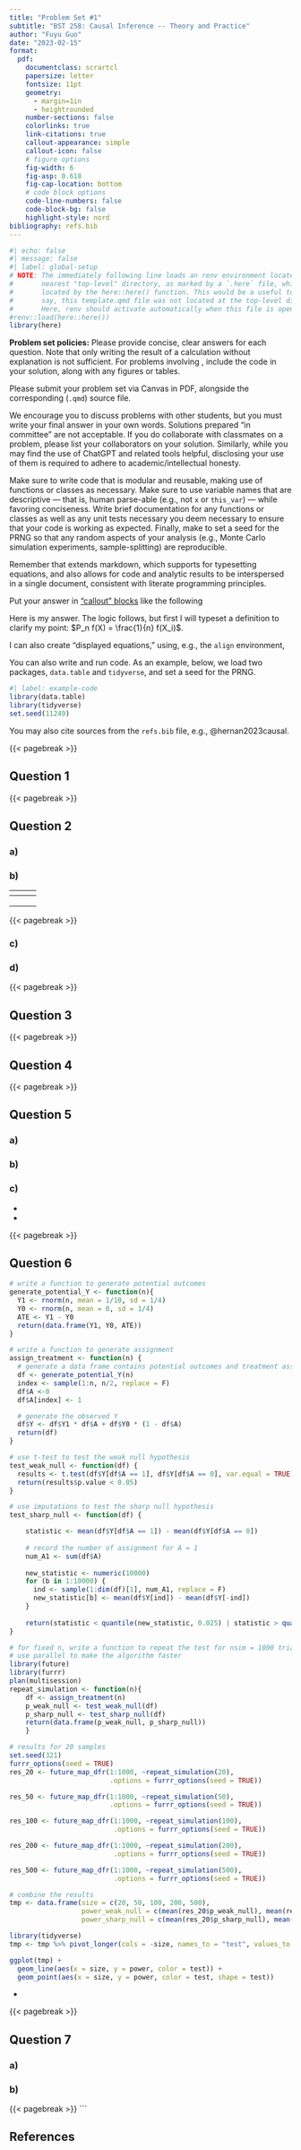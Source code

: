 ```yaml
---
title: "Problem Set #1"
subtitle: "BST 258: Causal Inference -- Theory and Practice"
author: "Fuyu Guo"
date: "2023-02-15"
format:
  pdf:
    documentclass: scrartcl
    papersize: letter
    fontsize: 11pt
    geometry:
      - margin=1in
      - heightrounded
    number-sections: false
    colorlinks: true
    link-citations: true
    callout-appearance: simple
    callout-icon: false
    # figure options
    fig-width: 6
    fig-asp: 0.618
    fig-cap-location: bottom
    # code block options
    code-line-numbers: false
    code-block-bg: false
    highlight-style: nord
bibliography: refs.bib
---
```


```r
#| echo: false
#| message: false
#| label: global-setup
# NOTE: The immediately following line loads an renv environment located at the
#       nearest "top-level" directory, as marked by a `.here` file, which is
#       located by the here::here() function. This would be a useful tool if,
#       say, this template.qmd file was not located at the top-level directory.
#       Here, renv should activate automatically when this file is opened.
#renv::load(here::here())
library(here)
```

\footnotesize
**Problem set policies:** Please provide concise, clear answers for each
question. Note that only writing the result of a calculation without
explanation is not sufficient. For problems involving \textsf{R}, include the
code in your solution, along with any figures or tables.

Please submit your problem set via Canvas in PDF, alongside the corresponding
\textsf{Quarto} (`.qmd`) source file.

We encourage you to discuss problems with other students, but you must
write your final answer in your own words. Solutions prepared "in
committee" are not acceptable. If you do collaborate with classmates on a
problem, please list your collaborators on your solution. Similarly, while you
may find the use of ChatGPT and related tools helpful, disclosing your use of
them is required to adhere to academic/intellectual honesty.

::: {.callout-warning title="Coding Standards"}
Make sure to write code that is modular and reusable, making use of functions
or classes as necessary. Make sure to use variable names that are descriptive
--- that is, human parse-able (e.g., not `x` or `this_var`) --- while favoring
conciseness. Write brief documentation for any functions or classes as well as
any unit tests necessary you deem necessary to ensure that your code is working
as expected. Finally, make to set a seed for the PRNG so that any random aspects
of your analysis (e.g., Monte Carlo simulation experiments, sample-splitting)
are reproducible.
:::

Remember that \textsf{Quarto} extends markdown, which supports \LaTeX for
typesetting equations, and also allows for code and analytic results to be
interspersed in a single document, consistent with literate programming
principles.

Put your answer in ["callout"
blocks](https://quarto.org/docs/authoring/callouts.html) like the following

:::{.callout-note title="Answer"}
Here is my answer. The logic follows, but first I will typeset a definition
to clarify my point: $P_n f(X) = \frac{1}{n} f(X_i)$.

I can also create "displayed equations," using, e.g., the `align` environment,
\begin{align*}
  L &\sim \text{Unif}(-1, 1) \\
  A &\sim \text{Bern}(0.5) \\
  Y &\sim \text{N}(\mu = 2 A + 0.5 L, \sigma = 1)
\end{align*}
:::

You can also write and run \textsf{R} code. As an example, below, we load two
packages, `data.table` and `tidyverse`, and set a seed for the PRNG.

```r
#| label: example-code
library(data.table)
library(tidyverse)
set.seed(11249)
```

You may also cite sources from the `refs.bib` file, e.g., @hernan2023causal.
\normalsize

{{< pagebreak >}}



## Question 1

\textcolor{blue}{I forked the repo and cloned it on my computer.}


{{< pagebreak >}}


## Question 2

### a) 

\textcolor{blue}{The marginal distribution of the treatment $A$ is} 

\textcolor{blue}{$$A \sim Bern(\frac{m}{n})$$}

### b)

\textcolor{blue}{
$$
\Pr[A_i = 1, A_j = 1] = \frac{{n-2 \choose m-2}}{{n \choose m}} = \frac{(n-2)!m!(n-m)!}{(m-2)!(n-m)! n!} = \frac{m(m-1)}{n(n-1)}$$
}


\textcolor{blue}{
$$\Pr[A_i = 0, A_j = 0] = \frac{{{n-2} \choose {m}}}{{n \choose m}} = \frac{(n-2)!m!(n-m)!}{m!(n-m-2)! n!} = \frac{(n-m)(n-m-1)}{n(n-1)}$$
}

\textcolor{blue}{
$$\Pr[A_i = 0, A_j = 1] = \Pr[A_i = 1, A_j = 0] = \frac{1- \Pr[A_i = 1, A_j = 1]  - \Pr[A_i = 0, A_j = 0]}{2} = \frac{m(n-m)}{n(n-1)}$$
}


|\textcolor{blue}{$A_i$}| \textcolor{blue}{0} |\textcolor{blue}{1} |
|---|---|---|
|\textcolor{blue}{$A_j$}|   |   |
|\textcolor{blue}{0}|\textcolor{blue}{$\frac{(n-m)(n-m-1)}{n(n-1)}$}|\textcolor{blue}{$\frac{m(n-m)}{n(n-1)}$}| 
|\textcolor{blue}{1}|\textcolor{blue}{$\frac{m(n-m)}{n(n-1)}$}|\textcolor{blue}{$\frac{m(m-1)}{n(n-1)}$}| 

{{< pagebreak >}}

### c)

\textcolor{blue}{The marginal distribution of $A$ is Bernoulli with $p = \frac{m}{n}$. Thus,} 

\textcolor{blue}{$$\mathbb{V}(A_i) = \frac{m}{n}(1-\frac{m}{n}) = \frac{m(n-m)}{n^2}$$
}


\textcolor{blue}{$$\text{Cov}(A_i, A_j) = \mathbb{E}(A_i A_j) - \mathbb{E}(A_i) \mathbb{E}(A_j)$$ for $i\ne j$}

\textcolor{blue}{$$
\begin{aligned}
\mathbb{E}(A_i A_j) &=  \Pr[A_i = 1, A_j = 1] = \frac{m(m-1)}{n(n-1)}\\
\end{aligned}
$$}
\textcolor{blue}{$$\text{Cov}(A_i, A_j) =\frac{m(m-1)}{n(n-1)} - \frac{m^2}{n^2}$$}

### d)

\textcolor{blue}{
$$
\begin{aligned}
\mathbb{E}[\theta^{\mathrm{ATT}}] &= \mathbb{E}[\frac{1}{m}\mathbb{E}(\sum_{i=1}^n A_i(Y_i(1)-Y_i(0))|\mathbf{A})]\\
&=\mathbb{E}[\frac{1}{m}\sum_{i=1}^n A_i\mathbb{E}(Y_i(1)-Y_i(0)|\mathbf{A})]\\
\end{aligned}
$$
}


\textcolor{blue}{If we think of $Y_i(1)$ and $Y_i(0)$ as fixed in the $n$ units, then $\mathbb{E}(Y_i(1)-Y_i(0)|\mathbf{A}) = $.}


\textcolor{blue}{
$$
\begin{aligned}
\mathbb{E}[\theta^{\mathrm{ATT}}] 
&=\mathbb{E}[\frac{1}{m}\sum_{i=1}^n A_i(Y_i(1)-Y_i(0))]\\
&=\frac{1}{m}\mathbb{E}[\sum_{i=1}^n A_i(Y_i(1)-Y_i(0))]\\
&=\frac{1}{m}\sum_{i=1}^n(Y_i(1)-Y_i(0))\mathbb{E}[ A_i]\\
&=\frac{1}{m}\sum_{i=1}^n(Y_i(1)-Y_i(0))\frac{m}{n}\\
&=\frac{1}{n}\sum_{i=1}^n Y_i(1)-Y_i(0)
\end{aligned}
$$
}

\textcolor{blue}{The expectation of $\theta^{\mathrm{ATT}}$ is The sample average treatment effect over the $n$ units.}

{{< pagebreak >}}

## Question 3

\textcolor{blue}{
$$
\begin{aligned}
& \operatorname{Var}\left(Y_i(1)\right) \\
= & \mathbb{E}\left(Y_i^2(1)\right)-\mathbb{E}^2\left[Y_i(1)\right] \\
= & \frac{1}{n} \sum_{i=1}^n Y_i^2(1)-\left(\frac{1}{n} \sum_{i=1}^n Y_i(1)\right)^2 \\
= & \frac{1}{n} \sum_{i=1}^n\left(Y_i(0)+\theta\right)^2-\left[\frac{1}{n} \sum_{i=1}^n\left(Y_i(0)\right)+\theta\right]^2 \\
= & \frac{1}{n}\left(\sum_{i=1}^n Y_i^2(0)+2 \sum_{i=1}^n Y_i(0)+n \theta^2\right) \\
- & \frac{1}{n^2}\left[\sum_{i=1}^n Y_i(0)\right]^2-\theta^2-\frac{2}{n}\left(\sum_{i=1}^n Y_i(0)\right) \theta \\
= & \frac{1}{n} \sum_{i=1}^n Y_i^2(0)-\frac{1}{n^2}\left[\sum_{i=1}^n Y_i(0)\right]^2 \\
= & \mathbb{E}\left[Y_i^2(0)\right]-\mathbb{E}^2\left[Y_i(0)\right] \\
= & \operatorname{Var}\left(Y_i(0)\right)
\end{aligned}
$$
}

\textcolor{blue}{
$$
\begin{aligned}
\rho\left(Y_i(1), Y_i(0)\right) & =\rho\left(Y_i(0)+\theta, Y_i(0)\right) \\
& =\rho\left(Y_i(0), Y_i(0))+\rho\left(\theta, Y_i(0)\right)\right. \\
& =1
\end{aligned}
$$
}

{{< pagebreak >}}

## Question 4

\textcolor{blue}{Denote the number of correct guesses as $X$.}


\textcolor{blue}{$$\Pr[X=0] = \frac{1}{{8 \choose 4}} =  0.014$$}
\textcolor{blue}{$$\Pr[X=1] = \frac{{4 \choose 1}{4 \choose 3}}{{8 \choose 4}} = 0.228$$}
\textcolor{blue}{$$\Pr[X=2] = \frac{{4 \choose 2}{4 \choose 2}}{{8 \choose 4}} = 0.514$$}
\textcolor{blue}{$$\Pr[X=3] = \frac{{4 \choose 3}{4 \choose 1}}{{8 \choose 4}} = 0.228$$}
\textcolor{blue}{$$\Pr[X=4] = \frac{1}{{8 \choose 4}} =  0.014$$}

{{< pagebreak >}}

## Question 5

### a)

\textcolor{blue}{It is an example of the famous Simpson' Paradox. One explanation is the possible confounding by stone sizes. From Table 1, it seems that the treatment was not randomized and treatment A was more likely to be assigned to people with large stones and treatment B was more likely to be assigned to people with small stones. That is treatment are unbalanced for groups with small stones and large stones. In addition, people with large stones has lower success rates both for treatment A and B. Thus, stone size is a confounder. Then the overall effects may not reflect the true effects of the treatment and can have discrepancy from the stratified results.} 

\textcolor{blue}{Besides the confounding by stone sizes, there might be other unmeasured confounders for treatment that we did not take into account.}


### b)

\begin{table}[ht]
\begin{tabular}{rcc}
\multicolumn{1}{l}{}             & \textcolor{blue}{Treatment A} & \textcolor{blue}{Treatment B}  \\
\multicolumn{1}{l}{\textcolor{blue}{Small Stones}} & \textcolor{blue}{81/87}       & \textcolor{blue}{234/270}     \\
\textcolor{blue}{Male}                            & \textcolor{blue}{40/43}       & \textcolor{blue}{117/135}     \\
\textcolor{blue}{Female}                          & \textcolor{blue}{41/44}       & \textcolor{blue}{117/135}     \\
\multicolumn{1}{l}{\textcolor{blue}{Large Stones}} & \textcolor{blue}{192/263}     & \textcolor{blue}{55/80}       \\
\textcolor{blue}{Male}                            & \textcolor{blue}{96/131}      & \textcolor{blue}{27/40}       \\
\textcolor{blue}{Female}                           & \textcolor{blue}{96/132}      & \textcolor{blue}{28/40}      
\end{tabular}
\end{table}

\textcolor{blue}{Among males, the success rate of treatment A is $\frac{40+96}{43+131} = 0.78$, and the success rate of treatment B is $\frac{117+27}{135+40} = 0.82$.}


\textcolor{blue}{Among females, the success rate of treatment A is $\frac{41+96}{44+131} = 0.78$, and the success rate of treatment B is $\frac{117+28}{135+40} = 0.83$.}



\textcolor{blue}{Thus, across all genders, treatment B is more effective than treatment A.}


### c)

- \textcolor{Blue}{The phenomenon is called Simpsons'Paradox. The unbalanced distribution of treatment across risk factors is called confounding.}
- \textcolor{Blue}{It reminds us that in an observational study without randomizations, we need to look at results stratified by potential confounders. The overall comparison of treatment effects may not reflect the true effects.}

{{< pagebreak >}}


## Question 6

```r

# write a function to generate potential outcomes
generate_potential_Y <- function(n){
  Y1 <- rnorm(n, mean = 1/10, sd = 1/4)
  Y0 <- rnorm(n, mean = 0, sd = 1/4)
  ATE <- Y1 - Y0
  return(data.frame(Y1, Y0, ATE))
}

# write a function to generate assignment
assign_treatment <- function(n) {
  # generate a data frame contains potential outcomes and treatment assignment
  df <- generate_potential_Y(n)
  index <- sample(1:n, n/2, replace = F)
  df$A <-0
  df$A[index] <- 1

  # generate the observed Y
  df$Y <- df$Y1 * df$A + df$Y0 * (1 - df$A)
  return(df)
}

# use t-test to test the weak null hypothesis
test_weak_null <- function(df) {
  results <- t.test(df$Y[df$A == 1], df$Y[df$A == 0], var.equal = TRUE)
  return(results$p.value < 0.05)
}

# use imputations to test the sharp null hypothesis
test_sharp_null <- function(df) {

    statistic <- mean(df$Y[df$A == 1]) - mean(df$Y[df$A == 0])
    
    # record the number of assignment for A = 1
    num_A1 <- sum(df$A)
    
    new_statistic <- numeric(10000)
    for (b in 1:10000) {
      ind <- sample(1:dim(df)[1], num_A1, replace = F)
      new_statistic[b] <- mean(df$Y[ind]) - mean(df$Y[-ind])
    }
    
    return(statistic < quantile(new_statistic, 0.025) | statistic > quantile(new_statistic, 0.975))
}

# for fixed n, write a function to repeat the test for nsim = 1000 trials
# use parallel to make the algorithm faster
library(future)
library(furrr)
plan(multisession)
repeat_simulation <- function(n){
    df <- assign_treatment(n)
    p_weak_null <- test_weak_null(df)
    p_sharp_null <- test_sharp_null(df)
    return(data.frame(p_weak_null, p_sharp_null))
    }

# results for 20 samples
set.seed(321)
furrr_options(seed = TRUE)
res_20 <- future_map_dfr(1:1000, ~repeat_simulation(20),
                         .options = furrr_options(seed = TRUE))

res_50 <- future_map_dfr(1:1000, ~repeat_simulation(50),
                         .options = furrr_options(seed = TRUE))

res_100 <- future_map_dfr(1:1000, ~repeat_simulation(100),
                          .options = furrr_options(seed = TRUE))

res_200 <- future_map_dfr(1:1000, ~repeat_simulation(200),
                          .options = furrr_options(seed = TRUE))

res_500 <- future_map_dfr(1:1000, ~repeat_simulation(500),
                          .options = furrr_options(seed = TRUE))

# combine the results
tmp <- data.frame(size = c(20, 50, 100, 200, 500),
                  power_weak_null = c(mean(res_20$p_weak_null), mean(res_50$p_weak_null), mean(res_100$p_weak_null), mean(res_200$p_weak_null), mean(res_500$p_weak_null)),
                  power_sharp_null = c(mean(res_20$p_sharp_null), mean(res_50$p_sharp_null), mean(res_100$p_sharp_null), mean(res_200$p_sharp_null), mean(res_500$p_sharp_null)))

library(tidyverse)
tmp <- tmp %>% pivot_longer(cols = -size, names_to = "test", values_to = "power")

ggplot(tmp) + 
  geom_line(aes(x = size, y = power, color = test)) +
  geom_point(aes(x = size, y = power, color = test, shape = test))

```
- \textcolor{blue}{ The power against the two hypotheses increase with more sample size. At each sample size, the powers are similar, qne is within the expectation. The sharp null hypothesis is much stronger than th weak null hypothesis and any data rejecting the sharp null hypothesis will also reject the weak null hypothesis. However, in the the real simulation settings, the power again the weak null assumption can be a bit higher than the power against the sharp null hypothesis due to random error in the algorithm for the sharp null hypothesis.}
 \textcolor{blue}{ In this simulation, everyone shares the same distribution for potential outcomes. Thus, the individual causal effects are equal to the average causal effect. Therefore, the power against the sharp null hypothesis is similar to the power against the weak null hypothesis.}

{{< pagebreak >}}


## Question 7

### a)

\textcolor{blue}{
$$
\begin{array}{ll}
\min _{\alpha \cdot \beta} & \frac{1}{2 n} \sum_{i=1}^n\left(Y_i-\alpha-\beta A_i\right)^2 \\
& \frac{\partial}{\partial \alpha} \frac{1}{2 n} \sum_{i=1}^n\left(Y_i-\alpha-\beta A_i\right)^2=0 \\
\Rightarrow & \sum_{i=1}^n\left(Y_i-\alpha-\beta A_i\right)=0 \\
\Rightarrow & \sum_{i=1}^n Y_i-n \alpha-\beta \sum_{i=1}^n A_i=0
\end{array}
$$
}

\textcolor{blue}{
$$
\begin{aligned}
& \frac{\partial}{\partial \beta} \frac{1}{2 n} \sum_{i=1}\left(Y_i-\alpha-\beta A_i\right)^2=0 \\
& \Rightarrow \quad \frac{1}{2 n} \sum_{i=1}^n 2\left(Y_i-\alpha-\beta A_i\right)\left(-A_i\right)=0 \\
& \Rightarrow \quad \sum_{i=1}^n Y_i A_i-\alpha A_i-\beta A_i^2=0 \\
& \left\{\begin{array}{l}
\sum_{i=1}^n Y_i-n \alpha-\beta \sum_{i=1}^n A_i=0 \\
\sum_{i=1}^n Y_i A_i-\alpha \Sigma A_i-\beta \Sigma A_i^2= 0
\end{array}\right. \\
&
\end{aligned}
$$
}

\textcolor{blue}{
$$
\begin{gathered}
\hat{\beta}=\frac{\sum Y_i A_i-n \bar{A} \bar{Y}}{\sum A_i^2-n(\bar{A})^2} \\
\hat{\alpha}=\frac{1}{n} \cdot \sum Y_{i-} \frac{\sum Y_i A_i-n \bar{A} \bar{Y}}{\sum A_i^2-n \bar{A}^2} \cdot \sum A_i
\end{gathered}
$$
where $\bar{A}=\frac{1}{n} \sum_{i=1}^n A_i \quad \bar{Y}=\frac{1}{n} \sum_{i=1}^n Y_i$
}


### b)

\textcolor{blue}{In class and in Problem 2, we have proved that difference in means is valid estimater for the ATE, i.e., $\bar Y_1 - \bar Y_0$}

\textcolor{blue}{
$$
\begin{aligned}
& \bar{Y}_1-\bar{Y}_0 \\
= & \frac{1}{m} \sum_{i=1}^n A_i Y_i-\frac{1}{n-m} \sum_{i=1}^n\left(1-A_i\right) Y_i \\
= & \frac{(1-m) \sum_{i=1}^n A_i Y_i-m \sum_{i=1}^n\left(1-A_i\right) Y_i}{m(n-m)} \\
= & \frac{n \sum_{i=1}^n A_i Y_i-m \sum_{i=1}^n Y_i}{m(n-m)}
\end{aligned}
$$
}

\textcolor{blue}{
$$
\begin{aligned}
\hat \beta = \frac{\sum Y_i A_i-n \bar{A} \bar{Y}}{\sum A_i^2-n(\bar{A})^2} & =\frac{\sum_{i=1}^n Y_i A_i-\sum_{i=1}^n A_i \cdot \frac{1}{n} \sum_{i=1}^n Y_i}{\sum_{i=1}^n A_i^2-n\left(\frac{1}{n} \sum_{i=1}^n A_i\right)^2} \\
& =\frac{\sum_{i=1}^n Y_i A_i-m \cdot \frac{1}{n} \cdot \sum_{i=1}^n Y_i}{m-\frac{1}{n} \cdot m^2} \\
& =\frac{n \sum_{i=1}^n Y_i A_i-m \sum_{i=1}^n Y_i}{m n-m^2} \\
& =\bar{Y}_1-\bar{Y}_0
\end{aligned}
$$
}

\textcolor{blue}{Thus the OLS estimator $\hat \beta$ is just the difference in means. We have proved that the difference in means is a valid estimator for the ATE. So does $\hat \beta$.}

{{< pagebreak >}}
```

## References

::: {#refs}
:::

